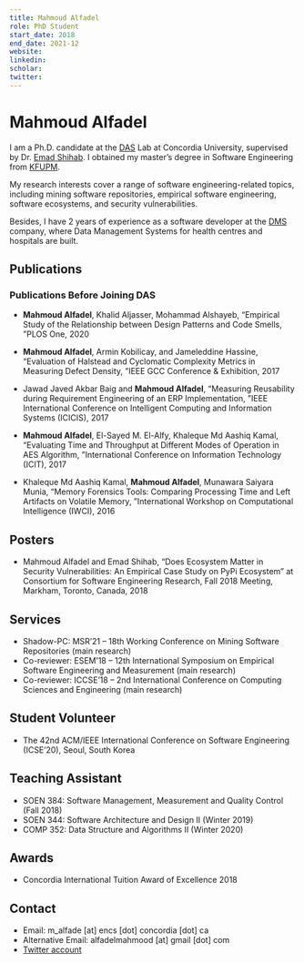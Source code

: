 ```yaml
---
title: Mahmoud Alfadel
role: PhD Student
start_date: 2018
end_date: 2021-12
website:
linkedin:
scholar:
twitter:
---
```


# Mahmoud Alfadel

I am a Ph.D. candidate at the [DAS](http://das.encs.concordia.ca/) Lab at Concordia University, supervised by Dr. [Emad Shihab](http://das.encs.concordia.ca/members/emad-shihab/). I obtained my master’s degree in Software Engineering from [KFUPM](http://www.kfupm.edu.sa/departments/ics/Pages/en/M-S-SWE-Course-Admission-Require.aspx).

My research interests cover a range of software engineering-related topics, including mining software repositories, empirical software engineering, software ecosystems, and security vulnerabilities.

Besides, I have 2 years of experience as a software developer at the [DMS](https://dmsegypt.net/) company, where Data Management Systems for health centres and hospitals are built.

## Publications


<AuthorPublications firstname="Mahmoud" lastname="Alfadel" />

### Publications Before Joining DAS

- **Mahmoud Alfadel**, Khalid Aljasser, Mohammad Alshayeb, “Empirical Study of the Relationship between Design Patterns and Code Smells, ”PLOS One, 2020

- **Mahmoud Alfadel**, Armin Kobilicay, and Jameleddine Hassine, “Evaluation of Halstead and Cyclomatic Complexity Metrics in Measuring Defect Density, ”IEEE GCC Conference & Exhibition, 2017

- Jawad Javed Akbar Baig and **Mahmoud Alfadel**, “Measuring Reusability during Requirement Engineering of an ERP Implementation, ”IEEE International Conference on Intelligent Computing and Information Systems (ICICIS), 2017

- **Mahmoud Alfadel**, El-Sayed M. El-Alfy, Khaleque Md Aashiq Kamal, “Evaluating Time and Throughput at Different Modes of Operation in AES Algorithm, ”International Conference on Information Technology (ICIT), 2017

- Khaleque Md Aashiq Kamal, **Mahmoud Alfadel**, Munawara Saiyara Munia, “Memory Forensics Tools: Comparing Processing Time and Left Artifacts on Volatile Memory, ”International Workshop on Computational Intelligence (IWCI), 2016

## Posters

- Mahmoud Alfadel and Emad Shihab, “Does Ecosystem Matter in Security Vulnerabilities: An Empirical Case Study on PyPi Ecosystem” at Consortium for Software Engineering Research, Fall 2018 Meeting, Markham, Toronto, Canada, 2018

## Services

- Shadow-PC: MSR’21 – 18th Working Conference on Mining Software Repositories (main research)
- Co-reviewer: ESEM’18 – 12th International Symposium on Empirical Software Engineering and Measurement (main research)
- Co-reviewer: ICCSE’18 – 2nd International Conference on Computing Sciences and Engineering (main research)

## Student Volunteer

- The 42nd ACM/IEEE International Conference on Software Engineering (ICSE’20), Seoul, South Korea

## Teaching Assistant

- SOEN 384: Software Management, Measurement and Quality Control (Fall 2018)
- SOEN 344: Software Architecture and Design II (Winter 2019)
- COMP 352: Data Structure and Algorithms II (Winter 2020)

## Awards

- Concordia International Tuition Award of Excellence 2018

## Contact

- Email: m_alfade [at] encs [dot] concordia [dot] ca
- Alternative Email: alfadelmahmood [at] gmail [dot] com
- [Twitter account](https://twitter.com/mahmood_alfadel)

